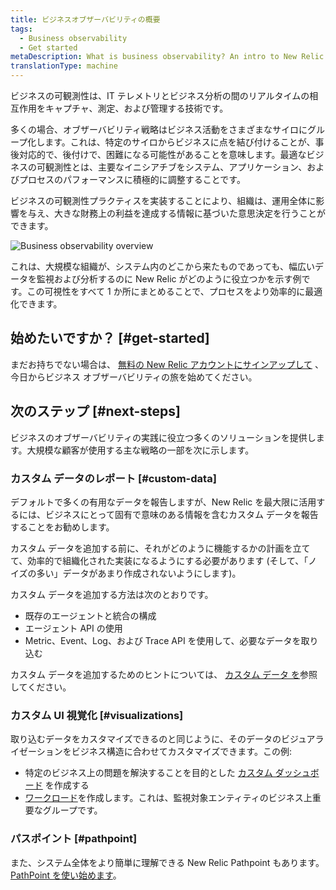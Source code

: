 ```yaml
---
title: ビジネスオブザーバビリティの概要
tags:
  - Business observability
  - Get started
metaDescription: What is business observability? An intro to New Relic business observability.
translationType: machine
---
```



ビジネスの可観測性は、IT テレメトリとビジネス分析の間のリアルタイムの相互作用をキャプチャ、測定、および管理する技術です。

多くの場合、オブザーバビリティ戦略はビジネス活動をさまざまなサイロにグループ化します。これは、特定のサイロからビジネスに点を結び付けることが、事後対応的で、後付けで、困難になる可能性があることを意味します。最適なビジネスの可観測性とは、主要なイニシアチブをシステム、アプリケーション、およびプロセスのパフォーマンスに積極的に調整することです。

ビジネスの可観測性プラクティスを実装することにより、組織は、運用全体に影響を与え、大きな財務上の利益を達成する情報に基づいた意思決定を行うことができます。

<img
  title="Business observability overview"
  alt="Business observability overview"
  src={overview}
/>

<figcaption>
  これは、大規模な組織が、システム内のどこから来たものであっても、幅広いデータを監視および分析するのに New Relic がどのように役立つかを示す例です。この可視性をすべて 1 か所にまとめることで、プロセスをより効率的に最適化できます。
</figcaption>

## 始めたいですか？ [#get-started]

まだお持ちでない場合は、 [無料の New Relic アカウントにサインアップして](https://newrelic.com/signup) 、今日からビジネス オブザーバビリティの旅を始めてください。

## 次のステップ [#next-steps]

ビジネスのオブザーバビリティの実践に役立つ多くのソリューションを提供します。大規模な顧客が使用する主な戦略の一部を次に示します。

### カスタム データのレポート [#custom-data]

デフォルトで多くの有用なデータを報告しますが、New Relic を最大限に活用するには、ビジネスにとって固有で意味のある情報を含むカスタム データを報告することをお勧めします。

カスタム データを追加する前に、それがどのように機能するかの計画を立てて、効率的で組織化された実装になるようにする必要があります (そして、「ノイズの多い」データがあまり作成されないようにします)。

カスタム データを追加する方法は次のとおりです。

* 既存のエージェントと統合の構成
* エージェント API の使用
* Metric、Event、Log、および Trace API を使用して、必要なデータを取り込む

カスタム データを追加するためのヒントについては、 [カスタム データ を](/docs/data-apis/custom-data/get-custom-data-from-any-source)参照してください。

### カスタム UI 視覚化 [#visualizations]

取り込むデータをカスタマイズできるのと同じように、そのデータのビジュアライゼーションをビジネス構造に合わせてカスタマイズできます。この例:

* 特定のビジネス上の問題を解決することを目的とした [カスタム ダッシュボード](/docs/query-your-data/explore-query-data/dashboards/introduction-dashboards) を作成する
* [ワークロード](/docs/new-relic-solutions/new-relic-one/workloads/use-workloads)を作成します。これは、監視対象エンティティのビジネス上重要なグループです。

### パスポイント [#pathpoint]

また、システム全体をより簡単に理解できる New Relic Pathpoint もあります。[PathPoint を使い始めます](/docs/business-observability/pathpoint)。